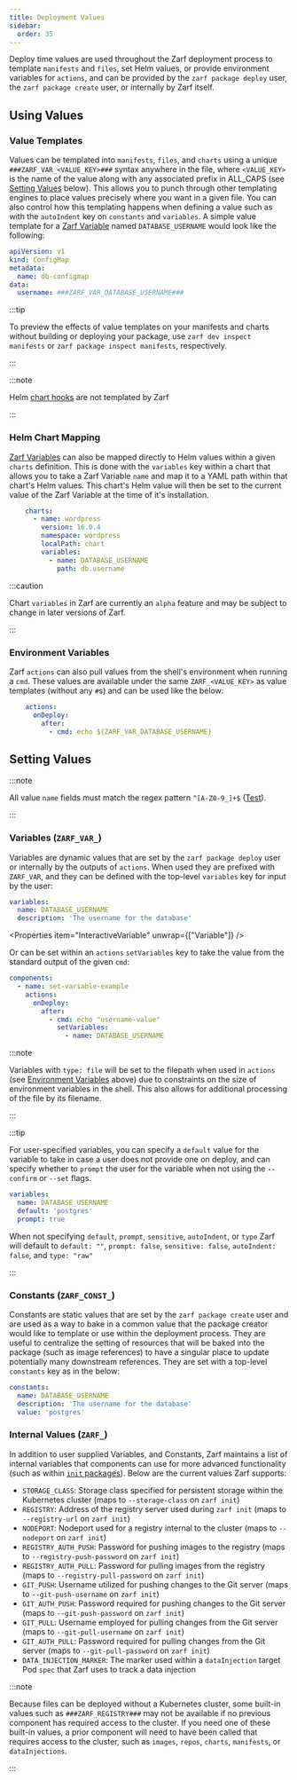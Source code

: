 ```yaml
---
title: Deployment Values
sidebar:
  order: 35
---
```



Deploy time values are used throughout the Zarf deployment process to template `manifests` and `files`, set Helm values, or provide environment variables for `actions`, and can be provided by the `zarf package deploy` user, the `zarf package create` user, or internally by Zarf itself.

## Using Values

### Value Templates

Values can be templated into `manifests`, `files`, and `charts` using a unique `###ZARF_VAR_<VALUE_KEY>###` syntax anywhere in the file, where `<VALUE_KEY>` is the name of the value along with any associated prefix in ALL_CAPS (see [Setting Values](#setting-values) below). This allows you to punch through other templating engines to place values precisely where you want in a given file.  You can also control how this templating happens when defining a value such as with the `autoIndent` key on `constants` and `variables`.  A simple value template for a [Zarf Variable](#variables-zarf_var_) named `DATABASE_USERNAME` would look like the following:

```yaml
apiVersion: v1
kind: ConfigMap
metadata:
  name: db-configmap
data:
  username: ###ZARF_VAR_DATABASE_USERNAME###
```

:::tip

To preview the effects of value templates on your manifests and charts without building or deploying your package, use `zarf dev inspect manifests` or `zarf package inspect manifests`, respectively.

:::

:::note

Helm [chart hooks](https://helm.sh/docs/topics/charts_hooks/) are not templated by Zarf

:::

### Helm Chart Mapping

[Zarf Variables](#variables-zarf_var_) can also be mapped directly to Helm values within a given `charts` definition.  This is done with the `variables` key within a chart that allows you to take a Zarf Variable `name` and map it to a YAML path within that chart's Helm values.  This chart's Helm value will then be set to the current value of the Zarf Variable at the time of it's installation.

```yaml
    charts:
      - name: wordpress
        version: 16.0.4
        namespace: wordpress
        localPath: chart
        variables:
          - name: DATABASE_USERNAME
            path: db.username
```

<Properties item="ZarfChartVariable" />

:::caution

Chart `variables` in Zarf are currently an `alpha` feature and may be subject to change in later versions of Zarf.

:::

### Environment Variables

Zarf `actions` can also pull values from the shell's environment when running a `cmd`.  These values are available under the same `ZARF_<VALUE_KEY>` as value templates (without any `#`s) and can be used like the below:

```yaml
    actions:
      onDeploy:
        after:
          - cmd: echo ${ZARF_VAR_DATABASE_USERNAME}
```

## Setting Values

:::note

All value `name` fields must match the regex pattern `^[A-Z0-9_]+$` ([Test](https://regex101.com/r/BG5ZqW/1)).

:::

### Variables (`ZARF_VAR_`)

Variables are dynamic values that are set by the `zarf package deploy` user or internally by the outputs of `actions`.  When used they are prefixed with `ZARF_VAR`, and they can be defined with the top-level `variables` key for input by the user:

```yaml
variables:
  name: DATABASE_USERNAME
  description: 'The username for the database'
```

<Properties item="InteractiveVariable" unwrap={["Variable"]} />

Or can be set within an `actions` `setVariables` key to take the value from the standard output of the given `cmd`:

```yaml
components:
  - name: set-variable-example
    actions:
      onDeploy:
        after:
          - cmd: echo "username-value"
            setVariables:
              - name: DATABASE_USERNAME
```

<Properties item="Variable" />

:::note

Variables with `type: file` will be set to the filepath when used in `actions` (see [Environment Variables](#environment-variables) above) due to constraints on the size of environment variables in the shell.  This also allows for additional processing of the file by its filename.

:::

:::tip


For user-specified variables, you can specify a `default` value for the variable to take in case a user does not provide one on deploy, and can specify whether to `prompt` the user for the variable when not using the `--confirm` or `--set` flags.

```yaml
variables:
  name: DATABASE_USERNAME
  default: 'postgres'
  prompt: true
```

When not specifying `default`, `prompt`, `sensitive`, `autoIndent`, or `type` Zarf will default to `default: ""`, `prompt: false`, `sensitive: false`, `autoIndent: false`, and `type: "raw"`

:::

### Constants (`ZARF_CONST_`)

Constants are static values that are set by the `zarf package create` user and are used as a way to bake in a common value that the package creator would like to template or use within the deployment process.  They are useful to centralize the setting of resources that will be baked into the package (such as image references) to have a singular place to update potentially many downstream references.  They are set with a top-level `constants` key as in the below:

```yaml
constants:
  name: DATABASE_USERNAME
  description: 'The username for the database'
  value: 'postgres'
```

<Properties item="Constant" />


### Internal Values (`ZARF_`)

In addition to user supplied Variables, and Constants, Zarf maintains a list of internal variables that components can use for more advanced functionality (such as within [`init` packages](/ref/init-package)).  Below are the current values Zarf supports:

- `STORAGE_CLASS`: Storage class specified for persistent storage within the Kubernetes cluster (maps to `--storage-class` on `zarf init`)
- `REGISTRY`: Address of the registry server used during `zarf init` (maps to `--registry-url` on `zarf init`)
- `NODEPORT`: Nodeport used for a registry internal to the cluster (maps to `--nodeport` on `zarf init`)
- `REGISTRY_AUTH_PUSH`: Password for pushing images to the registry (maps to `--registry-push-password` on `zarf init`)
- `REGISTRY_AUTH_PULL`: Password for pulling images from the registry (maps to `--registry-pull-password` on `zarf init`)
- `GIT_PUSH`: Username utilized for pushing changes to the Git server (maps to `--git-push-username` on `zarf init`)
- `GIT_AUTH_PUSH`: Password required for pushing changes to the Git server (maps to `--git-push-password` on `zarf init`)
- `GIT_PULL`: Username employed for pulling changes from the Git server (maps to `--git-pull-username` on `zarf init`)
- `GIT_AUTH_PULL`: Password required for pulling changes from the Git server (maps to `--git-pull-password` on `zarf init`)
- `DATA_INJECTION_MARKER`: The marker used within a `dataInjection` target Pod `spec` that Zarf uses to track a data injection

:::note

Because files can be deployed without a Kubernetes cluster, some built-in values such as `###ZARF_REGISTRY###` may not be available if no previous component has required access to the cluster. If you need one of these built-in values, a prior component will need to have been called that requires access to the cluster, such as `images`, `repos`, `charts`, `manifests`, or `dataInjections`.

:::
